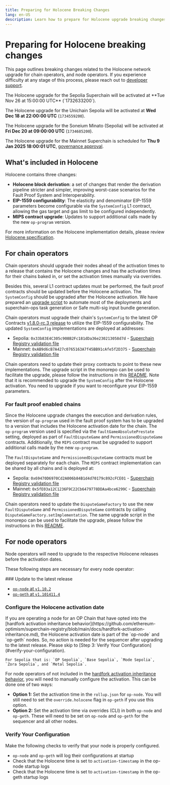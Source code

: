 ```yaml
---
title: Preparing for Holocene Breaking Changes
lang: en-US
description: Learn how to prepare for Holocene upgrade breaking changes.
---
```



# Preparing for Holocene breaking changes

This page outlines breaking changes related to the Holocene network upgrade for chain operators, and node operators.
If you experience difficulty at any stage of this process, please reach out to [developer support](https://github.com/ethereum-optimism/developers/discussions).

<Callout type="info">
  The Holocene upgrade for the Sepolia Superchain will be activated at **Tue Nov 26 at 15:00:00 UTC** (`1732633200`).
  
  The Holocene upgrade for the Unichain Sepolia will be activated at **Wed Dec 18 at 22:00:00 UTC** (`1734559200`).

  The Holocene upgrade for the Soneium Minato (Sepolia) will be activated at **Fri Dec 20 at 09:00:00 UTC** (`1734685200`).

  The Holocene upgrade for the Mainnet Superchain is scheduled for **Thu 9 Jan 2025 18:00:01 UTC**, [governance approval](https://vote.optimism.io/proposals/20127877429053636874064552098716749508236019236440427814457915785398876262515).
</Callout>

## What's included in Holocene

Holocene contains three changes:

*   **Holocene block derivation**: a set of changes that render the derivation pipeline stricter and simpler, improving worst-case scenarios for the Fault Proof System and Interoperability.
*   **EIP-1559 configurability**: The elasticity and denominator EIP-1559 parameters become configurable via the `SystemConfig` L1 contract, allowing the gas target and gas limit to be configured independently.
*   **MIPS contract upgrade**: Updates to support additional calls made by the new `op-program` version.

For more information on the Holocene implementation details, please review [Holocene specification](https://specs.optimism.io/protocol/holocene/overview.html).

## For chain operators

Chain operators should upgrade their nodes ahead of the activation times to a release that contains the Holocene changes and has the activation times for their chains baked in, or set the activation times manually via overrides.

Besides this, several L1 contract updates must be performed, the fault proof contracts should be updated before the Holocene activation. The `SystemConfig` should be upgraded after the Holocene activation. We have prepared an [upgrade script](https://github.com/ethereum-optimism/optimism/tree/op-contracts/v1.8.0-rc.4/packages/contracts-bedrock/scripts/upgrades/holocene) to automate most of the deployments and superchain-ops task generation or Safe multi-sig input bundle generation.

Chain operators must upgrade their chain's `SystemConfig` to the latest OP Contracts [v1.8.0-rc.3 release](https://github.com/ethereum-optimism/optimism/releases/tag/op-contracts%2Fv1.8.0-rc.3) to utilize the EIP-1559 configurability. The updated `SystemConfig` implementations are deployed at addresses:

*   Sepolia: `0x33b83E4C305c908B2Fc181dDa36e230213058d7d` - [Superchain Registry validation file](https://github.com/ethereum-optimism/superchain-registry/blob/ca80c8f88003d599428b79fefc741ceca049da6f/validation/standard/standard-versions-sepolia.toml#L9)
*   Mainnet: `0xAB9d6cB7A427c0765163A7f45BB91cAfe5f2D375` - [Superchain Registry validation file](https://github.com/ethereum-optimism/superchain-registry/blob/ca80c8f88003d599428b79fefc741ceca049da6f/validation/standard/standard-versions-mainnet.toml#L9)

Chain operators need to update their proxy contracts to point to these new implementations. The upgrade script in the monorepo can be used to facilitate the upgrade, please follow the instructions in this [README](https://github.com/ethereum-optimism/optimism/tree/op-contracts/v1.8.0-rc.4/packages/contracts-bedrock/scripts/upgrades/holocene/README.md). Note that it is recommended to upgrade the `SystemConfig` after the Holocene activation. You need to upgrade if you want to reconfigure your EIP-1559 parameters.

### For fault proof enabled chains

Since the Holocene upgrade changes the execution and derivation rules, the version of `op-program` used in the fault proof system has to be upgraded to a version that includes the Holocene activation date for the chain. The `op-program` version used is specified via the `faultGameAbsolutePrestate` setting, deployed as part of `FaultDisputeGame` and `PermissionedDisputeGame` contracts. Additionally, the `MIPS` contract must be upgraded to support additional calls made by the new `op-program`.

The `FaultDisputeGame` and `PermissionedDisputeGame` contracts must be deployed separately for each chain. The `MIPS` contract implementation can be shared by all chains and is deployed at:

*   Sepolia: `0x69470D6970Cd2A006b84B1d4d70179c892cFCE01` - [Superchain Registry validation file](https://github.com/ethereum-optimism/superchain-registry/blob/ca80c8f88003d599428b79fefc741ceca049da6f/validation/standard/standard-versions-mainnet.toml#L12)
*   Mainnet: `0x5fE03a12C1236F9C22Cb6479778DDAa4bce6299C` - [Superchain Registry validation file](https://github.com/ethereum-optimism/superchain-registry/blob/ca80c8f88003d599428b79fefc741ceca049da6f/validation/standard/standard-versions-mainnet.toml#L12)

Chain operators need to update the `DisputeGameFactory` to use the new `FaultDisputeGame` and `PermissionedDisputeGame` contracts by calling `DisputeGameFactory.setImplementation`. The same upgrade script in the monorepo can be used to facilitate the upgrade, please follow the instructions in this [README](https://github.com/ethereum-optimism/optimism/tree/op-contracts/v1.8.0-rc.4/packages/contracts-bedrock/scripts/upgrades/holocene/README.md).

## For node operators

Node operators will need to upgrade to the respective Holocene releases before the activation dates.

These following steps are necessary for every node operator:

<Steps>
  ### Update to the latest release

  *   [`op-node` at `v1.10.2`](https://github.com/ethereum-optimism/optimism/releases/tag/op-node%2Fv1.10.2)
  *   [`op-geth` at `v1.101411.4`](https://github.com/ethereum-optimism/op-geth/releases/tag/v1.101411.4)

  ### Configure the Holocene activation date

  <Callout type="warning">
    If you are operating a node for an OP Chain that have opted into the [hardfork activation inheritance behavior](https://github.com/ethereum-optimism/superchain-registry/blob/main/docs/hardfork-activation-inheritance.md), the Holocene activation date is part of the `op-node` and `op-geth` nodes. So, no action is needed for the sequencer after upgrading to the latest release. Please skip to [Step 3: Verify Your Configuration](#verify-your-configuration).

    For Sepolia that is: `OP Sepolia`, `Base Sepolia`, `Mode Sepolia`, `Zora Sepolia`, and `Metal Sepolia`.
  </Callout>

  For node operators of not included in the [hardfork activation inheritance behavior](https://github.com/ethereum-optimism/superchain-registry/blob/main/docs/hardfork-activation-inheritance.md), you will need to manually configure the activation. This can be done one of two ways:

  *   **Option 1:** Set the activation time in the `rollup.json` for `op-node`. You will still need to set the `override.holocene` flag in `op-geth` if you use this option.
  *   **Option 2:** Set the activation time via overrides (CLI) in both `op-node` and `op-geth`. These will need to be set on `op-node` and `op-geth` for the sequencer and all other nodes.

  ### Verify Your Configuration

  Make the following checks to verify that your node is properly configured.

  *   `op-node` and `op-geth` will log their configurations at startup
  *   Check that the Holocene time is set to `activation-timestamp` in the op-node startup logs
  *   Check that the Holocene time is set to `activation-timestamp` in the op-geth startup logs
</Steps>
